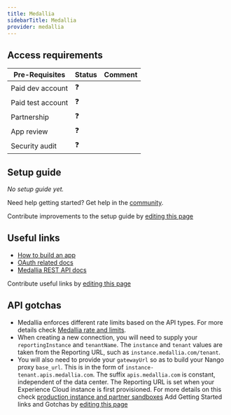 ```yaml
---
title: Medallia
sidebarTitle: Medallia
provider: medallia
---
```



<Overview />
<PreBuiltTooling provider={providers[pageMetadata.provider]} />
<PreBuiltUseCases />

## Access requirements
| Pre-Requisites | Status | Comment|
| - | - | - |
| Paid dev account | ❓ |  |
| Paid test account | ❓ |  |
| Partnership | ❓ | |
| App review | ❓ |  |
| Security audit | ❓ | |


## Setup guide

_No setup guide yet._

<Tip>Need help getting started? Get help in the [community](https://nango.dev/slack).</Tip>

<Note>Contribute improvements to the setup guide by [editing this page](https://github.com/nangohq/nango/tree/master/docs-v2/integrations/all/insightly.mdx)</Note>


## Useful links

-   [How to build an app](https://developer.medallia.com/medallia-apps/docs/register-as-an-app-builder)
-   [OAuth related docs](https://developer.medallia.com/medallia-apis/reference/authentication)
-   [Medallia REST API docs](https://developer.medallia.com/medallia-apis/reference/integrations)

<Note>Contribute useful links by [editing this page](https://github.com/nangohq/nango/tree/master/docs-v2/integrations/all/insightly.mdx)</Note>

## API gotchas
-   Medallia enforces different rate limits based on the API types. For more details check [Medallia rate and limits](https://developer.medallia.com/medallia-apis/reference/integrations#rates-and-limits).
-   When creating a new connection, you will need to supply your `reportingInstance` and `tenantName`. The `instance` and `tenant` values are taken from the Reporting URL, such as `instance.medallia.com/tenant`.
-   You will also need to provide your `gatewayUrl` so as to build your Nango proxy `base_url`. This is in the form of `instance-tenant.apis.medallia.com`. The suffix `apis.medallia.com` is constant, independent of the data center. The Reporting URL is set when your Experience Cloud instance is first provisioned. For more details on this check [production instance and partner sandboxes](https://developer.medallia.com/medallia-apis/reference/integrations#production-instances-and-partner-sandboxes)
<Note>Add Getting Started links and Gotchas by [editing this page](https://github.com/nangohq/nango/tree/master/docs-v2/integrations/all/medallia.mdx)</Note>

